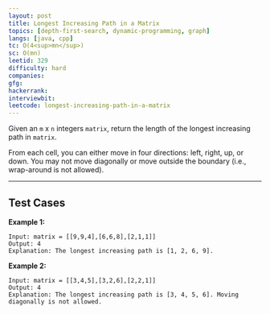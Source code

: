 ```yaml
---
layout: post
title: Longest Increasing Path in a Matrix
topics: [depth-first-search, dynamic-programming, graph]
langs: [java, cpp]
tc: O(4<sup>mn</sup>)
sc: O(mn)
leetid: 329
difficulty: hard
companies: 
gfg: 
hackerrank: 
interviewbit: 
leetcode: longest-increasing-path-in-a-matrix
---
```


Given an `m` x `n` integers `matrix`, return the length of the longest increasing path in `matrix`.

From each cell, you can either move in four directions: left, right, up, or down. 
You may not move diagonally or move outside the boundary (i.e., wrap-around is not allowed).

---

## Test Cases

**Example 1:**

```
Input: matrix = [[9,9,4],[6,6,8],[2,1,1]]
Output: 4
Explanation: The longest increasing path is [1, 2, 6, 9].
```

**Example 2:**

```
Input: matrix = [[3,4,5],[3,2,6],[2,2,1]]
Output: 4
Explanation: The longest increasing path is [3, 4, 5, 6]. Moving diagonally is not allowed.
```
